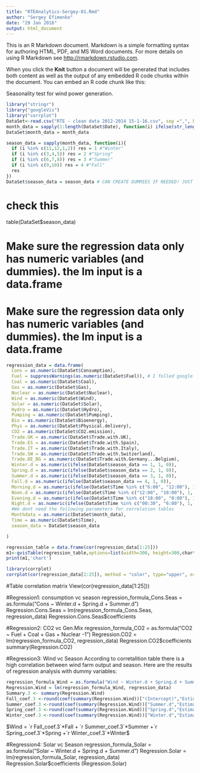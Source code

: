 ```yaml
---
title: "RTEAnalytics-Sergey-01.Rmd"
author: "Sergey Efimenko"
date: "29 Jan 2016"
output: html_document
---
```


This is an R Markdown document. Markdown is a simple formatting syntax for authoring HTML, PDF, and MS Word documents. For more details on using R Markdown see <http://rmarkdown.rstudio.com>.

When you click the **Knit** button a document will be generated that includes both content as well as the output of any embedded R code chunks within the document. You can embed an R code chunk like this:

 






##################
 
Seasonality test for wind power generation.


```r
library("stringr")
library("googleVis")
library("corrplot")
DataSet<-read.csv("RTE - clean data 2012-2014 15-1-16.csv", sep =",", header=TRUE)
month_data = sapply(1:length(DataSet$Date), function(i) ifelse(str_length(DataSet$Date[i]) > 6, as.numeric(str_split(DataSet$Date[i], "/")[[1]][1]), NA))
DataSet$month_data = month_data

season_data = sapply(month_data, function(i){
  if (i %in% c(11,12,1,2)) res = 1 #"Winter"
  if (i %in% c(3,4,5)) res = 2 #"Spring"
  if (i %in% c(6,7,8)) res = 3 #"Summer"
  if (i %in% c(9,10)) res = 4 #"Fall"
  res
})
DataSet$season_data = season_data # CAN CREATE DUMMIES IF NEEDED! JUST ADD NEW COLUMNS
```


# check this
table(DataSet$season_data)

# Make sure the regression data only has numeric variables (and dummies). the lm input is a data.frame
# Make sure the regression data only has numeric variables (and dummies). the lm input is a data.frame

```r
regression_data = data.frame(
  Cons = as.numeric(DataSet$Consumption), 
  Fuel = suppressWarnings(as.numeric(DataSet$Fuel)), # I folled google advice
  Coal = as.numeric(DataSet$Coal),
  Gas = as.numeric(DataSet$Gas),
  Nuclear = as.numeric(DataSet$Nuclear),
  Wind = as.numeric(DataSet$Wind),
  Solar = as.numeric(DataSet$Solar),
  Hydro = as.numeric(DataSet$Hydro),
  Pumping = as.numeric(DataSet$Pumping),
  Bio = as.numeric(DataSet$Bioenergy),
  Phys = as.numeric(DataSet$Physical.delivery),
  CO2 = as.numeric(DataSet$CO2.emission),
  Trade.UK = as.numeric(DataSet$Trade.with.UK),
  Trade.ES = as.numeric(DataSet$Trade.with.Spain),
  Trade.IT = as.numeric(DataSet$Trade.with.Italy),
  Trade.SW = as.numeric(DataSet$Trade.with.Switzerland),
  Trade.DE_BG = as.numeric(DataSet$Trade.with.Germany...Belgium),
  Winter.d = as.numeric(ifelse(DataSet$season_data == 1, 1, 0)),
  Spring.d = as.numeric(ifelse(DataSet$season_data == 2, 1, 0)),
  Summer.d = as.numeric(ifelse(DataSet$season_data == 3, 1, 0)),
  Fall.d = as.numeric(ifelse(DataSet$season_data == 4, 1, 0)),
  Morning.d = as.numeric(ifelse(DataSet$Time %in% c("6:00", "12:00"), 1, 0)),
  Noon.d = as.numeric(ifelse(DataSet$Time %in% c("12:00", "18:00"), 1, 0)),
  Evening.d = as.numeric(ifelse(DataSet$Time %in% c("18:00", "0:00"), 1, 0)),
  Night.d = as.numeric(ifelse(DataSet$Time %in% c("00:30", "6:00"), 1, 0)),
  #We dont need the following parameters for correlation tables
  Monthdata = as.numeric(DataSet$month_data),
  Time = as.numeric(DataSet$Time),
  season_data = DataSet$season_data

)
```



```r
regression_table = data.frame(cor(regression_data[1:25]))
m1<-gvisTable(regression_table,options=list(width=300, height=300,chartid, formats = NULL))
print(m1,'chart')
```



```r
library(corrplot)
corrplot(cor(regression_data[1:25]), method = "color", type="upper", order="original", tl.col="black", tl.srt=70)
```

#Table correlation matrix
View(cor(regression_data[1:25]))


#Regression1: consumption vc season
regression_formula_Cons.Seas = as.formula("Cons ~ Winter.d + Spring.d + Summer.d")
Regression.Cons.Seas = lm(regression_formula_Cons.Seas, regression_data)
Regression.Cons.Seas$coefficients


#Regression2: CO2 vc Gen.Mix
regression_formula_CO2 = as.formula("CO2 ~ Fuel + Coal + Gas + Nuclear -1")
Regression.CO2 = lm(regression_formula_CO2, regression_data)
Regression.CO2$coefficients
summary(Regression.CO2)


#Regression3: Wind vc Season
According to corretalition table there is a high correlation between wind farm output and season.
Here are the results of regression analysis with dummy variables:
```r
regression_formula_Wind = as.formula("Wind ~ Winter.d + Spring.d + Summer.d")
Regression.Wind = lm(regression_formula_Wind, regression_data)
Summary.3 <- summary(Regression.Wind)
Fall_coef.3 <-round(coef(summary(Regression.Wind))["(Intercept)","Estimate"])
Summer_coef.3 <-round(coef(summary(Regression.Wind))["Summer.d","Estimate"])
Spring_coef.3 <-round(coef(summary(Regression.Wind))["Spring.d","Estimate"])
Winter_coef.3 <-round(coef(summary(Regression.Wind))["Winter.d","Estimate"])
```
$Wind = `r Fall_coef.3`*Fall + `r Summer_coef.3`*Summer +`r Spring_coef.3`*Spring +`r Winter_coef.3`*Winter$


 

#Regression4: Solar vc Season
regression_formula_Solar = as.formula("Solar ~ Winter.d + Spring.d + Summer.d")
Regression.Solar = lm(regression_formula_Solar, regression_data)
Regression.Solar$coefficients
(Regression.Solar)


